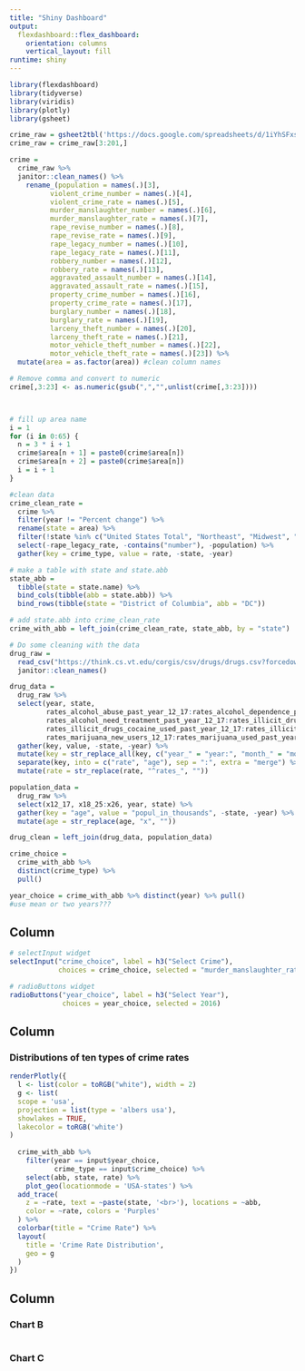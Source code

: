 ```yaml
---
title: "Shiny Dashboard"
output: 
  flexdashboard::flex_dashboard:
    orientation: columns
    vertical_layout: fill
runtime: shiny
---
```


```r
library(flexdashboard)
library(tidyverse)
library(viridis)
library(plotly)
library(gsheet)
```

```r
crime_raw = gsheet2tbl('https://docs.google.com/spreadsheets/d/1iYhSFxs_IdRDrfrn1xqdK6uesNKWRjCIJ2GYloO0Ll8/edit#gid=249460096') #read in data
crime_raw = crime_raw[3:201,]

crime = 
  crime_raw %>% 
  janitor::clean_names() %>% 
    rename_(population = names(.)[3],
          violent_crime_number = names(.)[4],
          violent_crime_rate = names(.)[5],
          murder_manslaughter_number = names(.)[6],
          murder_manslaughter_rate = names(.)[7],
          rape_revise_number = names(.)[8],
          rape_revise_rate = names(.)[9],
          rape_legacy_number = names(.)[10],
          rape_legacy_rate = names(.)[11],
          robbery_number = names(.)[12],
          robbery_rate = names(.)[13],
          aggravated_assault_number = names(.)[14],
          aggravated_assault_rate = names(.)[15],
          property_crime_number = names(.)[16],
          property_crime_rate = names(.)[17],
          burglary_number = names(.)[18],
          burglary_rate = names(.)[19],
          larceny_theft_number = names(.)[20],
          larceny_theft_rate = names(.)[21],
          motor_vehicle_theft_number = names(.)[22],
          motor_vehicle_theft_rate = names(.)[23]) %>% 
  mutate(area = as.factor(area)) #clean column names

# Remove comma and convert to numeric
crime[,3:23] <- as.numeric(gsub(",","",unlist(crime[,3:23])))



# fill up area name
i = 1
for (i in 0:65) {
  n = 3 * i + 1
  crime$area[n + 1] = paste0(crime$area[n]) 
  crime$area[n + 2] = paste0(crime$area[n])
  i = i + 1
}

#clean data
crime_clean_rate =
  crime %>%
  filter(year != "Percent change") %>% 
  rename(state = area) %>% 
  filter(!state %in% c("United States Total", "Northeast", "Midwest", "South", "West", "New England", "Middle Atlantic", "East North Central", "West North Central", "South Atlantic", "East South Central", "West South Central", "Mountain", "Pacific", "Puerto Rico")) %>% 
  select(-rape_legacy_rate, -contains("number"), -population) %>%
  gather(key = crime_type, value = rate, -state, -year)

# make a table with state and state.abb 
state_abb =
  tibble(state = state.name) %>%
  bind_cols(tibble(abb = state.abb)) %>% 
  bind_rows(tibble(state = "District of Columbia", abb = "DC"))

# add state.abb into crime_clean_rate
crime_with_abb = left_join(crime_clean_rate, state_abb, by = "state")
```

```r
# Do some cleaning with the data
drug_raw =
  read_csv("https://think.cs.vt.edu/corgis/csv/drugs/drugs.csv?forcedownload=1/drugs.csv") %>%
  janitor::clean_names()

drug_data = 
  drug_raw %>%
  select(year, state,
         rates_alcohol_abuse_past_year_12_17:rates_alcohol_dependence_past_year_26,
         rates_alcohol_need_treatment_past_year_12_17:rates_illicit_drugs_abuse_past_month_26, 
         rates_illicit_drugs_cocaine_used_past_year_12_17:rates_illicit_drugs_need_treatment_past_year_26,
         rates_marijuana_new_users_12_17:rates_marijuana_used_past_year_26) %>%
  gather(key, value, -state, -year) %>% 
  mutate(key = str_replace_all(key, c("year_" = "year:", "month_" = "month:", "risk_" = "risk:", "users_" = "users:"))) %>%
  separate(key, into = c("rate", "age"), sep = ":", extra = "merge") %>%
  mutate(rate = str_replace(rate, "^rates_", ""))

population_data = 
  drug_raw %>% 
  select(x12_17, x18_25:x26, year, state) %>% 
  gather(key = "age", value = "popul_in_thousands", -state, -year) %>% 
  mutate(age = str_replace(age, "x", ""))

drug_clean = left_join(drug_data, population_data)
```


```r
crime_choice = 
  crime_with_abb %>% 
  distinct(crime_type) %>% 
  pull()

year_choice = crime_with_abb %>% distinct(year) %>% pull()  
#use mean or two years???
```

Column {.sidebar}
-----------------------------------------------------------------------

```r
# selectInput widget
selectInput("crime_choice", label = h3("Select Crime"),
            choices = crime_choice, selected = "murder_manslaughter_rate")

# radioButtons widget
radioButtons("year_choice", label = h3("Select Year"),
             choices = year_choice, selected = 2016)
```

Column {data-width=650}
-----------------------------------------------------------------------

### Distributions of ten types of crime rates

```r
renderPlotly({
  l <- list(color = toRGB("white"), width = 2)
  g <- list(
  scope = 'usa',
  projection = list(type = 'albers usa'),
  showlakes = TRUE,
  lakecolor = toRGB('white')
)
  
  crime_with_abb %>%
    filter(year == input$year_choice,
           crime_type == input$crime_choice) %>%
    select(abb, state, rate) %>%
    plot_geo(locationmode = 'USA-states') %>%
  add_trace(
    z = ~rate, text = ~paste(state, '<br>'), locations = ~abb,
    color = ~rate, colors = 'Purples'
  ) %>%
  colorbar(title = "Crime Rate") %>%
  layout(
    title = 'Crime Rate Distribution',
    geo = g
  )
})
```

Column {data-width=350}
-----------------------------------------------------------------------

### Chart B

```r

```

### Chart C

```r

```

